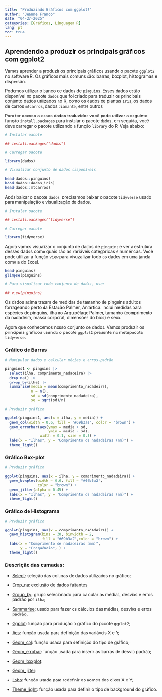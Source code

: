 ---
title: "Produzindo Gráficos com ggplot2"
author: "Jeanne Franco"
date: "04-27-2025"
categories: [Gráficos, Linguagem R]
lang: pt
toc: true
---

## Aprendendo a produzir os principais gráficos com ggplot2

Vamos aprender a produzir os principais gráficos usando o pacote `ggplot2` no software R. Os gráficos mais comuns são: barras, boxplot, histogramas e dispersão.

Podemos utilizar o banco de dados de `pinguins`. Esses dados estão disponível no pacote `dados` que foi criado para traduzir os principais conjunto dados utilizados no R, como os dados de plantas `iris`, os dados de carros `mtcarros`, dados `diamante`, entre outros.

Para ter acesso a esses dados traduzidos você pode utilizar a seguinte função `install.packages` para instalar o pacote `dados`, em seguida, você deve carregar o pacote utilizando a função `library` do R. Veja abaixo:

```{r message=FALSE, warning=FALSE}
# Instalar pacote

## install.packages("dados")

# Carregar pacote

library(dados)

# Visualizar conjunto de dados disponíveis

head(dados::pinguins)
head(dados::dados_iris)
head(dados::mtcarros)
```

Após baixar o pacote `dados`, precisamos baixar o pacote `tidyverse` usado para manipulação e visualização de dados.

```{r warning=FALSE, message=FALSE}
# Instalar pacote

## install.packages("tidyverse")

# Carregar pacote

library(tidyverse)
```

Agora vamos visualizar o conjunto de dados de `pinguins` e ver a estrutura desses dados como quais são as variáveis categóricas e numéricas. Você pode utilizar a função `view` para visuzalizar todo os dados em uma janela como a do Excel.

```{r warning=FALSE, message=FALSE}
head(pinguins)
glimpse(pinguins)

# Para visualizar todo conjunto de dados, use:

## view(pinguins)
```

Os dados acima tratam de medidas de tamanho de pinguins adultos forrageando perto da Estação Palmer, Antártica. Inclui medidas para espécies de pinguins, ilha no Arquipélago Palmer, tamanho (comprimento da nadadeira, massa corporal, dimensões do bico) e sexo.

Agora que conhecemos nosso conjunto de dados. Vamos produzir os principais gráficos usando o pacote `ggplot2` presente no metapacote `tidyverse`.

### Gráfico de Barras

```{r warning=FALSE, message=FALSE}

# Manipular dados e calcular médias e erros-padrão

pinguins1 <- pinguins |>
  select(ilha, comprimento_nadadeira) |>
  drop_na() |>
  group_by(ilha) |>
  summarise(media = mean(comprimento_nadadeira),
            n = n(),
            sd = sd(comprimento_nadadeira),
            se = sqrt(sd)/n) 

# Produzir gráfico

ggplot(pinguins1, aes(x = ilha, y = media)) +
  geom_col(width = 0.6, fill = "#69b3a2", color = "brown") +
  geom_errorbar(aes(ymax = media + sd,
                    ymin = media - sd),
                width = 0.1, size = 0.8) +
  labs(x = "Ilhas", y = "Comprimento de nadadeiras (mm)") +
  theme_light()
```

### Gráfico Box-plot

```{r warning=FALSE, message=FALSE}
# Produzir gráfico

ggplot(pinguins, aes(x = ilha, y = comprimento_nadadeira)) +
  geom_boxplot(width = 0.6, fill = "#69b3a2",
               color = "brown") +
  geom_jitter(alpha = 0.45) +
  labs(x = "Ilhas", y = "Comprimento de nadadeiras (mm)") +
  theme_light()

```

### Gráfico de Histograma

```{r warning=FALSE, message=FALSE}
# Produzir gráfico

ggplot(pinguins, aes(x = comprimento_nadadeira)) +
  geom_histogram(bins = 30, binwidth = 2,
                 fill = "#69b3a2",color = "brown") +
  labs(x = "Comprimento de nadadeiras (mm)",
       y = "Frequência", ) +
  theme_light()
```

### Descrição das camadas:

-   [Select]{.underline}: seleção das colunas de dados utilizados no gráfico;

-   [Drop_na]{.underline}: exclusão de dados faltantes;

-   [Group_by]{.underline}: grupo selecionado para calcular as médias, desvios e erros padrão por `ilha`;

-   [Summarise]{.underline}: usado para fazer os cálculos das médias, desvios e erros padrão;

-   [Ggplot]{.underline}: função para produção o gráfico do pacote `ggplot2`;

-   [Aes]{.underline}: função usada para definição das variáveis X e Y;

-   [Geom_col]{.underline}: função usada para definição do tipo de gráfico;

-   [Geom_errobar]{.underline}: função usada para inserir as barras de desvio padrão;

-   [Geom_boxplot]{.underline}:

-   [Geom_jitter]{.underline}:

-   [Labs]{.underline}: função usada para redefinir os nomes dos eixos X e Y;

-   [Theme_light]{.underline}: função usada para definir o tipo de background do gráfico.
